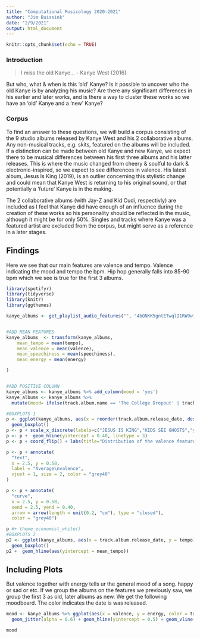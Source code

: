 ```yaml
---
title: "Computational Musicology 2020-2021"
author: "Jim Buissink"
date: "2/9/2021"
output: html_document
---
```


```r
knitr::opts_chunk$set(echo = TRUE)
```

### Introduction

> I miss the old Kanye... 
> - Kanye West (2016)

But who, what & when is this 'old' Kanye? Is it possible to uncover who the old Kanye is by analyzing his music? Are there any significant differences in his earlier and later works, and is there a way to cluster these works so we have an 'old' Kanye and a 'new' Kanye? 

### Corpus
To find an answer to these questions, we will build a corpus consisting of the 9 studio albums released by Kanye West and his 2 collaborative albums. Any non-musical tracks, e.g. skits, featured on the albums will be included. If a distinction can be made between old Kanye and new Kanye, we expect there to be musical differences between his first three albums and his latter releases. This is where the music changed from cheery & soulful to dark & electronic-inspired, so we expect to see differences in valence. His latest album, Jesus Is King (2019), is an outlier concerning this stylistic change and could mean that Kanye West is returning to his original sound, or that potentially a 'future' Kanye is in the making.

The 2 collaborative albums (with Jay-Z and Kid Cudi, respectivly) are included as I feel that Kanye did have enough of an influence during the creation of these works so his personality should be reflected in the music, although it might be for only 50%. Singles and tracks where Kanye was a featured artist are excluded from the corpus, but might serve as a reference in a later stages.

## Findings
Here we see that our main features are valence and tempo. Valence indicating the mood and tempo the bpm. Hip hop generally falls into 85-90 bpm which we see is true for the first 3 albums. 
```r
library(spotifyr)
library(tidyverse)
library(knitr)
library(ggthemes)

kanye_albums <- get_playlist_audio_features("", "4bQNKK5gntETwqlI1RW9w1")


#ADD MEAN FEATURES
kanye_albums  <- transform(kanye_albums,
    mean_tempo = mean(tempo),
    mean_valence = mean(valence),
    mean_speechiness = mean(speechiness),
    mean_energy = mean(energy)

)


#ADD POSITIVE COLUMN
kanye_albums <- kanye_albums %>% add_column(mood = 'yes')
kanye_albums <- kanye_albums %>% 
  mutate(mood= ifelse(track.album.name == 'The College Dropout' | track.album.name == 'Graduation' | track.album.name == 'Late Registration', "positive", "negative"))


```

```r

#BOXPLOTS 1
p <- ggplot(kanye_albums, aes(x = reorder(track.album.release_date, desc(track.album.release_date)), y = valence, fill=mood)) + 
  geom_boxplot() 
p <- p + scale_x_discrete(labels=c("JESUS IS KING","KIDS SEE GHOSTS","ye","The Life Of Pablo", "Yeezus", "Watch The Throne", "My Beautiful Dark Twisted Fantasy", "808s & Heartbreak", "Graduation", "Late Registration", "The College Dropout"))
p <- p +  geom_hline(yintercept = 0.40, linetype = 3)
p <- p + coord_flip() + labs(title="Distribution of the valence feature",y="", x = "")

p <- p + annotate(
  "text",
  x = 2.5, y = 0.58,
  label = "Average\nvalence",
  vjust = 1, size = 2, color = "grey40"
)

p <- p + annotate(
  "curve",
  x = 2.5, y = 0.58,
  xend = 2.5, yend = 0.40,
  arrow = arrow(length = unit(0.2, "cm"), type = "closed"),
  color = "grey40")

p #+ theme_economist_white()
#BOXPLOTS 2
p2 <- ggplot(kanye_albums, aes(x = track.album.release_date, y = tempo)) + 
  geom_boxplot() 
p2 +  geom_hline(aes(yintercept = mean_tempo))
```


## Including Plots

But valence together with energy tells ur the general mood of a song. happy or sad or etc. If we group the albums on the features we previously saw, we group the first 3 as old, later albums as new. We get the following moodboard. The color indicates the date is was released. 

```r
mood <- kanye_albums %>% ggplot(aes(x = valence, y = energy, color = track.album.name)) +
  geom_jitter(alpha = 0.6) + geom_hline(yintercept = 0.5) + geom_vline(xintercept = 0.5)

mood
```

